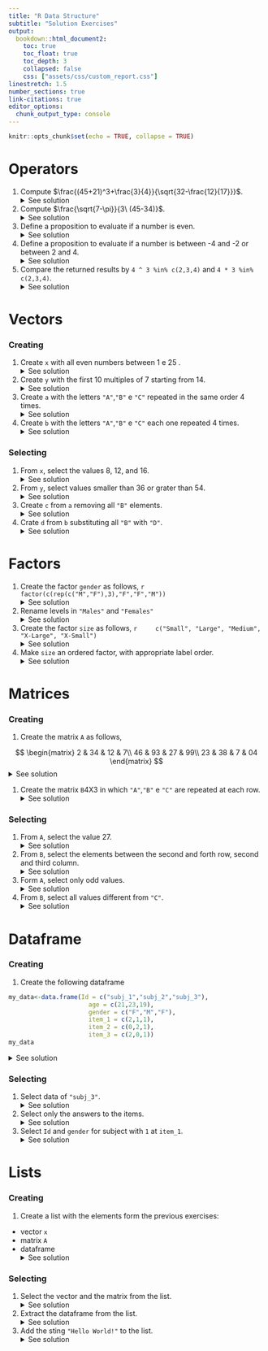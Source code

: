 ```yaml
---
title: "R Data Structure"
subtitle: "Solution Exercises"
output: 
  bookdown::html_document2:
    toc: true
    toc_float: true
    toc_depth: 3
    collapsed: false
    css: ["assets/css/custom_report.css"]
linestretch: 1.5
number_sections: true
link-citations: true 
editor_options: 
  chunk_output_type: console
---
```


```r
knitr::opts_chunk$set(echo = TRUE, collapse = TRUE)
```


# Operators

1. Compute $\frac{(45+21)^3+\frac{3}{4}}{\sqrt{32-\frac{12}{17}}}$.
  <details><summary>See solution</summary>
    ```r
    ((45 + 21)^3 + 3/4)/(sqrt(32 - 12/17))
    ```
  </details>
1. Compute $\frac{\sqrt{7-\pi}}{3\ (45-34)}$.
  <details><summary>See solution</summary>
    ```r
    (sqrt(7) - pi)/(3 * (45 - 34))
    ```
  </details>
1. Define a proposition to evaluate if a number is even.
  <details><summary>See solution</summary>
    ```r
    value <- 3
    value %% 2 == 0
    
    value <- 4
    value %% 2 == 0
    ```
  </details>
1. Define a proposition to evaluate if a number is between -4 and -2 or between 2 and 4.
  <details><summary>See solution</summary>
    ```r
    value <- 3
    abs(value) >= 2 & abs(value) <= 4
    ```
  </details>
1. Compare the returned results by `4 ^ 3 %in% c(2,3,4)` and `4 * 3 %in% c(2,3,4)`.
  <details><summary>See solution</summary>
    ```r
    4 ^ 3 %in% c(2,3,4)
    
    4 * 3 %in% c(2,3,4)
    ```
  </details>

# Vectors

### Creating {-}

1. Create `x` with all even numbers between 1 e 25 .
  <details><summary>See solution</summary>
    ```r
    x <- seq(from = 2, to = 25, by = 2)
    x
    ```
  </details>
1. Create `y` with the first 10 multiples of 7 starting from 14.
  <details><summary>See solution</summary>
    ```r
    y <- seq(from = 14, by = 7, length.out = 10)
    y
    ```
  </details>
1. Create `a` with the letters `"A"`,`"B"` e `"C"` repeated in the same order 4 times.
  <details><summary>See solution</summary>
    ```r
    a <- rep(c("A", "B", "C"), times = 4)
    a
    ```
  </details>
1. Create `b` with the letters `"A"`,`"B"` e `"C"` each one repeated 4 times.
  <details><summary>See solution</summary>
    ```r
    b <- rep(c("A", "B", "C"), each = 4)
    b
    ```
  </details>


### Selecting {-}

1. From `x`, select the values 8, 12, and 16.
  <details><summary>See solution</summary>
    ```r
    x[c(4, 6, 8)]
    ```
  </details>
1. From `y`, select values smaller than 36 or grater than 54.
  <details><summary>See solution</summary>
    ```r
    y[y < 36 | y > 54]
    ```
  </details>
1. Create `c` from `a` removing all `"B"` elements.
  <details><summary>See solution</summary>
    ```r
    c <- a[a != "B"]
    c
    ```
  </details>
1. Crate `d` from `b` substituting all `"B"` with `"D"`.
  <details><summary>See solution</summary>
    ```r
    d <- b
    d[d == "B"] <- "D"
    d
    ```
  </details>

# Factors


1. Create the factor `gender` as follows,
    ```r
    factor(c(rep(c("M","F"),3),"F","F","M"))
    ```
  <details><summary>See solution</summary>
    ```r
    gender <- factor(c("M", "F", "M", "F", "M", "F", "F", "F", "M"))
    gender
    ```
  </details>
1. Rename levels in `"Males"` and `"Females"`
  <details><summary>See solution</summary>
    ```r
    levels(gender) <- c("Females", "Males")
    gender
    ```
  </details>
1. Create the factor `size` as follows,
    ```r
    c("Small", "Large", "Medium", "X-Large", "X-Small")
    ```
  <details><summary>See solution</summary>
    ```r
    size <- factor(c("Small", "Large", "Medium", "X-Large", "X-Small"))
    size
    ```
  </details>
1. Make `size` an ordered factor, with appropriate label order.
  <details><summary>See solution</summary>
    ```r
    size <- factor(c("Small", "Large", "Medium", "X-Large", "X-Small"),
                   levels = c("X-Small", "Small", "Medium", "Large", "X-Large"),
                   ordered = TRUE)
    size
    ```
  </details>

# Matrices

### Creating {-}


1. Create the matrix `A` as follows, 

$$
\begin{matrix}
2 & 34 & 12 & 7\\
46 & 93 & 27 & 99\\
23  & 38 & 7 & 04
\end{matrix}
$$
  <details><summary>See solution</summary>
    ```r
    A <- matrix(c(2, 34, 12, 7, 46, 93, 27, 99, 23, 38, 7, 04),
                ncol = 4, byrow = TRUE)
    A
    ```
  </details>
1. Create the matrix `B`4X3 in which `"A"`,`"B"` e `"C"` are repeated at each row.
  <details><summary>See solution</summary>
    ```r
    B <-  matrix(c("A", "B", "C"), ncol = 3, nrow = 4, byrow = TRUE)
    B
    ```
  </details>

### Selecting {-}

1. From `A`, select the value 27.
  <details><summary>See solution</summary>
    ```r
    A[2, 3]
    ```
  </details>
1. From `B`, select the elements between the second and forth row, second and third column.
  <details><summary>See solution</summary>
    ```r
    B[2:4, c(2,3)]
    ```
  </details>
1. Form `A`, select only odd values.
  <details><summary>See solution</summary>
    ```r
    A[A %% 2 == 1]
    ```
  </details>
1. From `B`, select all values different from `"C"`.
  <details><summary>See solution</summary>
    ```r
    B[B != "C"]
    ```
  </details>

# Dataframe

### Creating {-}

1. Create the following dataframe

```r
my_data<-data.frame(Id = c("subj_1","subj_2","subj_3"),
                      age = c(21,23,19),
                      gender = c("F","M","F"),
                      item_1 = c(2,1,1),
                      item_2 = c(0,2,1),
                      item_3 = c(2,0,1))
my_data
```

  <details><summary>See solution</summary>
    ```r
    my_data <- data.frame(Id = c("subj_1","subj_2","subj_3"),
                          age = c(21,23,19),
                          gender = c("F","M","F"),
                          item_1 = c(2,1,1),
                          item_2 = c(0,2,1),
                          item_3 = c(2,0,1))
    my_data
    ```
  </details>
  
### Selecting {-}

1. Select data of `"subj_3"`.
  <details><summary>See solution</summary>
    ```r
    my_data[my_data$Id == "subj_3", ]
    ```
  </details>
1. Select only the answers to the items.
  <details><summary>See solution</summary>
    ```r
    my_data[, c("item_1", "item_2", "item_3")]
    ```
  </details>
1. Select `Id` and `gender` for subject with `1` at `item_1`.
  <details><summary>See solution</summary>
    ```r
    my_data[my_data$item_1 == 1, c("Id", "gender")]
    ```
  </details>

# Lists

### Creating {-}

1. Create a list with the elements form the previous exercises:
  - vector `x`
  - matrix `A`
  - dataframe
  <details><summary>See solution</summary>
    ```r
    my_list <- list(x = x,
                    A = A,
                    my_data = my_data)
    my_list
    ```
  </details>
  
### Selecting {-}

1. Select the vector and the matrix from the list.
  <details><summary>See solution</summary>
    ```r
    my_list[1:2]
    ```
  </details>
1. Extract the dataframe from the list.
  <details><summary>See solution</summary>
    ```r
    my_list[["my_data"]]
    ```
  </details>
1. Add the sting `"Hello World!"` to the list.
  <details><summary>See solution</summary>
    ```r
    my_list$string <- "Hello World!"
    my_list
    ```
  </details>
